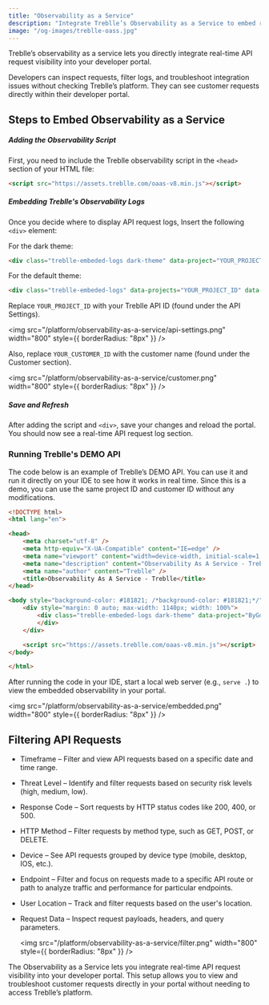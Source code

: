```yaml
---
title: "Observability as a Service"
description: "Integrate Treblle’s Observability as a Service to embed real-time API request logs in your developer portal. Monitor, filter, and troubleshoot API issues without leaving your platform."
image: "/og-images/treblle-oass.jpg"
---
```


Treblle’s observability as a service lets you directly integrate real-time API request visibility into your developer portal.

Developers can inspect requests, filter logs, and troubleshoot integration issues without checking Treblle’s platform. They can see customer requests directly within their developer portal.

## Steps to Embed Observability as a Service

##### Adding the Observability Script

First, you need to include the Treblle observability script in the `<head>` section of your HTML file:

```html
<script src="https://assets.treblle.com/oaas-v8.min.js"></script>
```

##### Embedding Treblle's Observability Logs

Once you decide where to display API request logs, Insert the following `<div>` element:

For the dark theme:

```html
<div class="treblle-embeded-logs dark-theme" data-project="YOUR_PROJECT_ID" data-customer="YOUR_CUSTOMER_ID">
```

For the default theme:

```html
<div class="treblle-embeded-logs" data-projects="YOUR_PROJECT_ID" data-customers="YOUR_CUSTOMER_ID"></div>
```

Replace `YOUR_PROJECT_ID` with your Treblle API ID (found under the API Settings).

  <img
    src="/platform/observability-as-a-service/api-settings.png"
    width="800"
    style={{ borderRadius: "8px" }}
  />

Also, replace `YOUR_CUSTOMER_ID` with the customer name (found under the Customer section).

  <img
    src="/platform/observability-as-a-service/customer.png"
    width="800"
    style={{ borderRadius: "8px" }}
  />


##### Save and Refresh

After adding the script and `<div>`, save your changes and reload the portal. You should now see a real-time API request log section.

### Running Treblle's DEMO API

The code below is an example of Treblle’s DEMO API. You can use it and run it directly on your IDE to see how it works in real time. Since this is a demo, you can use the same project ID and customer ID without any modifications.

```html
<!DOCTYPE html>
<html lang="en">

<head>
    <meta charset="utf-8" />
    <meta http-equiv="X-UA-Compatible" content="IE=edge" />
    <meta name="viewport" content="width=device-width, initial-scale=1, shrink-to-fit=no" />
    <meta name="description" content="Observability As A Service - Treblle" />
    <meta name="author" content="Treblle" />
    <title>Observability As A Service - Treblle</title>
</head>

<body style="background-color: #181821; /*background-color: #181821;*/">
    <div style="margin: 0 auto; max-width: 1140px; width: 100%">
        <div class="treblle-embeded-logs dark-theme" data-project="ByGdzSo2L0OI2OKu" data-customer="vedran">
        </div>
    </div>

    <script src="https://assets.treblle.com/oaas-v8.min.js"></script>
</body>

</html>
```
After running the code in your IDE, start a local web server (e.g., `serve .`) to view the embedded observability in your portal.

  <img
    src="/platform/observability-as-a-service/embedded.png"
    width="800"
    style={{ borderRadius: "8px" }}
  />

## Filtering API Requests

- Timeframe – Filter and view API requests based on a specific date and time range.
- Threat Level – Identify and filter requests based on security risk levels (high, medium, low).
- Response Code – Sort requests by HTTP status codes like 200, 400, or 500.
- HTTP Method – Filter requests by method type, such as GET, POST, or DELETE.
- Device – See API requests grouped by device type (mobile, desktop, IOS, etc.).
- Endpoint – Filter and focus on requests made to a specific API route or path to analyze traffic and performance for particular endpoints.
- User Location – Track and filter requests based on the user's location.
- Request Data – Inspect request payloads, headers, and query parameters.

  <img
    src="/platform/observability-as-a-service/filter.png"
    width="800"
    style={{ borderRadius: "8px" }}
  />

The Observability as a Service lets you integrate real-time API request visibility into your developer portal. This setup allows you to view and troubleshoot customer requests directly in your portal without needing to access Treblle’s platform.
